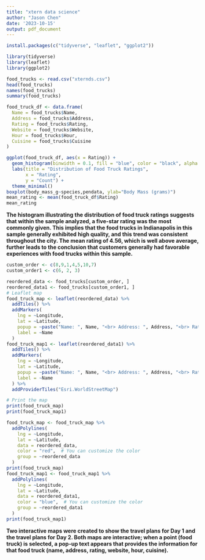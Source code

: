 ```yaml
---
title: "xtern data science"
author: "Jason Chen"
date: '2023-10-15'
output: pdf_document
---
```


```r
install.packages(c("tidyverse", "leaflet", "ggplot2"))
```

```r
library(tidyverse)
library(leaflet)
library(ggplot2)
```
```r
food_trucks <- read.csv("xternds.csv")
head(food_trucks)
names(food_trucks)
summary(food_trucks)
```

```r
food_truck_df <- data.frame(
  Name = food_trucks$Name,
  Address = food_trucks$Address,
  Rating = food_trucks$Rating,
  Website = food_trucks$Website,
  Hour = food_trucks$Hour,
  Cuisine = food_trucks$Cuisine
)
```


```r
ggplot(food_truck_df, aes(x = Rating)) +
  geom_histogram(binwidth = 0.1, fill = "blue", color = "black", alpha = 0.7) +
  labs(title = "Distribution of Food Truck Ratings",
       x = "Rating",
       y = "Count") +
  theme_minimal()
boxplot(body_mass_g~species,pendata, ylab="Body Mass (grams)")
mean_rating <- mean(food_truck_df$Rating)
mean_rating
```
**The histogram illustrating the distribution of food truck ratings suggests that within the sample analyzed, a five-star rating was the most commonly given. This implies that the food trucks in Indianapolis in this sample generally exhibited high quality, and this trend was consistent throughout the city. The mean rating of 4.56, which is well above average, further leads to the conclusion that customers generally had favorable experiences with food trucks within this sample.**

```r
custom_order <- c(8,9,1,4,5,10,7)
custom_order1 <- c(6, 2, 3)

reordered_data <- food_trucks[custom_order, ]
reordered_data1 <- food_trucks[custom_order1, ]
# Leaflet map
food_truck_map <- leaflet(reordered_data) %>%
  addTiles() %>%
  addMarkers(
    lng = ~Longitude,
    lat = ~Latitude,
    popup = ~paste("Name: ", Name, "<br> Address: ", Address, "<br> Rating: ", Rating, "<br> Website: ", Website, "<br> Hour: ", Hour, "<br> Cuisine: ", Cuisine),
    label = ~Name
  )
food_truck_map1 <- leaflet(reordered_data1) %>%
  addTiles() %>%
  addMarkers(
    lng = ~Longitude,
    lat = ~Latitude,
    popup = ~paste("Name: ", Name, "<br> Address: ", Address, "<br> Rating: ", Rating, "<br> Website: ", Website, "<br> Hour: ", Hour, "<br> Cuisine: ", Cuisine),
    label = ~Name
  ) %>%
  addProviderTiles("Esri.WorldStreetMap")

# Print the map
print(food_truck_map)
print(food_truck_map1)
```
```r
food_truck_map <- food_truck_map %>%
  addPolylines(
    lng = ~Longitude,
    lat = ~Latitude,
    data = reordered_data,
    color = "red",  # You can customize the color
    group = ~reordered_data
  )
print(food_truck_map)
food_truck_map1 <- food_truck_map1 %>%
  addPolylines(
    lng = ~Longitude,
    lat = ~Latitude,
    data = reordered_data1,
    color = "blue",  # You can customize the color
    group = ~reordered_data1
  )
print(food_truck_map1)
```
**Two interactive maps were created to show the travel plans for Day 1 and the travel plans for Day 2. Both maps are interactive; when a point (food truck) is selected, a pop-up text appears that provides the information for that food truck (name, address, rating, website, hour, cuisine).**
